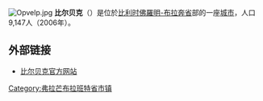 {{Unreferenced|time=2018-08-16T12:57:33+00:00}}
[[File:Opvelp.jpg|thumb]]
'''比尔贝克'''（{{lang-nl|Bierbeek}}）是位於[[比利时|比利时]][[佛羅明-布拉奔省|佛羅明-布拉奔省]]部的一座[[城市|城市]]，人口9,147人（2006年）。

== 外部链接 ==
* [http://www.bierbeek.be/ 比尔贝克官方网站] {{Wayback|url=http://www.bierbeek.be/ |date=20210415001637 }}

{{佛罗明-布拉奔省市区}}
{{Belgium-geo-stub}}
{{DEFAULTSORT:Bierbeek}}

[[Category:弗拉芒布拉班特省市镇|Category:弗拉芒布拉班特省市镇]]